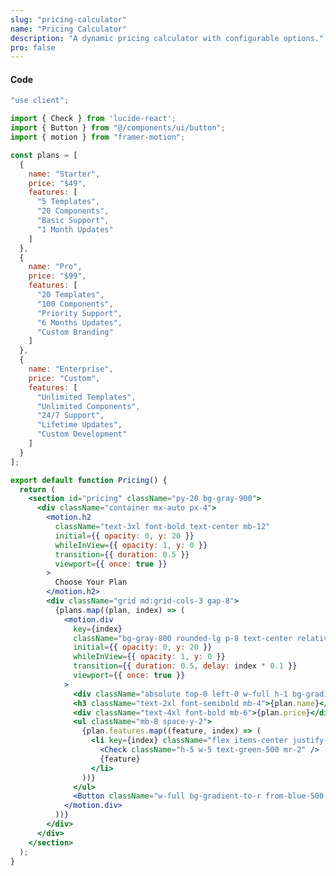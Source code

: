 ```yaml
---
slug: "pricing-calculator"
name: "Pricing Calculator"
description: "A dynamic pricing calculator with configurable options."
pro: false
---
```

#### Code
```jsx
"use client";

import { Check } from 'lucide-react';
import { Button } from "@/components/ui/button";
import { motion } from "framer-motion";

const plans = [
  {
    name: "Starter",
    price: "$49",
    features: [
      "5 Templates",
      "20 Components",
      "Basic Support",
      "1 Month Updates"
    ]
  },
  {
    name: "Pro",
    price: "$99",
    features: [
      "20 Templates",
      "100 Components",
      "Priority Support",
      "6 Months Updates",
      "Custom Branding"
    ]
  },
  {
    name: "Enterprise",
    price: "Custom",
    features: [
      "Unlimited Templates",
      "Unlimited Components",
      "24/7 Support",
      "Lifetime Updates",
      "Custom Development"
    ]
  }
];

export default function Pricing() {
  return (
    <section id="pricing" className="py-20 bg-gray-900">
      <div className="container mx-auto px-4">
        <motion.h2 
          className="text-3xl font-bold text-center mb-12"
          initial={{ opacity: 0, y: 20 }}
          whileInView={{ opacity: 1, y: 0 }}
          transition={{ duration: 0.5 }}
          viewport={{ once: true }}
        >
          Choose Your Plan
        </motion.h2>
        <div className="grid md:grid-cols-3 gap-8">
          {plans.map((plan, index) => (
            <motion.div 
              key={index} 
              className="bg-gray-800 rounded-lg p-8 text-center relative overflow-hidden"
              initial={{ opacity: 0, y: 20 }}
              whileInView={{ opacity: 1, y: 0 }}
              transition={{ duration: 0.5, delay: index * 0.1 }}
              viewport={{ once: true }}
            >
              <div className="absolute top-0 left-0 w-full h-1 bg-gradient-to-r from-blue-500 to-purple-500" />
              <h3 className="text-2xl font-semibold mb-4">{plan.name}</h3>
              <div className="text-4xl font-bold mb-6">{plan.price}</div>
              <ul className="mb-8 space-y-2">
                {plan.features.map((feature, index) => (
                  <li key={index} className="flex items-center justify-center">
                    <Check className="h-5 w-5 text-green-500 mr-2" />
                    {feature}
                  </li>
                ))}
              </ul>
              <Button className="w-full bg-gradient-to-r from-blue-500 to-purple-500 hover:from-blue-600 hover:to-purple-600 transition-all duration-300">Choose Plan</Button>
            </motion.div>
          ))}
        </div>
      </div>
    </section>
  );
}